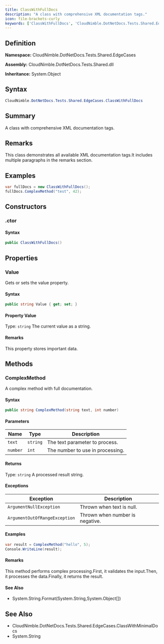 ```yaml
---
title: ClassWithFullDocs
description: "A class with comprehensive XML documentation tags."
icon: file-brackets-curly
keywords: ['ClassWithFullDocs', 'CloudNimble.DotNetDocs.Tests.Shared.EdgeCases.ClassWithFullDocs', 'CloudNimble.DotNetDocs.Tests.Shared.EdgeCases', 'class', 'System.Object']
---
```


## Definition

**Namespace:** CloudNimble.DotNetDocs.Tests.Shared.EdgeCases

**Assembly:** CloudNimble.DotNetDocs.Tests.Shared.dll

**Inheritance:** System.Object

## Syntax

```csharp
CloudNimble.DotNetDocs.Tests.Shared.EdgeCases.ClassWithFullDocs
```

## Summary

A class with comprehensive XML documentation tags.

## Remarks

This class demonstrates all available XML documentation tags.It includes multiple paragraphs in the remarks section.

## Examples

```csharp
var fullDocs = new ClassWithFullDocs();
fullDocs.ComplexMethod("test", 42);
```

## Constructors

### .ctor

#### Syntax

```csharp
public ClassWithFullDocs()
```

## Properties

### Value

Gets or sets the value property.

#### Syntax

```csharp
public string Value { get; set; }
```

#### Property Value

Type: `string`
The current value as a string.

#### Remarks

This property stores important data.

## Methods

### ComplexMethod

A complex method with full documentation.

#### Syntax

```csharp
public string ComplexMethod(string text, int number)
```

#### Parameters

| Name | Type | Description |
|------|------|-------------|
| `text` | `string` | The text parameter to process. |
| `number` | `int` | The number to use in processing. |

#### Returns

Type: `string`
A processed result string.

#### Exceptions

| Exception | Description |
|-----------|-------------|
| `ArgumentNullException` | Thrown when text is null. |
| `ArgumentOutOfRangeException` | Thrown when number is negative. |

#### Examples

```csharp
var result = ComplexMethod("hello", 5);
Console.WriteLine(result);
```

#### Remarks

This method performs complex processing.First, it validates the input.Then, it processes the data.Finally, it returns the result.

#### See Also

- System.String.Format(System.String,System.Object[])

## See Also

- CloudNimble.DotNetDocs.Tests.Shared.EdgeCases.ClassWithMinimalDocs
- System.String

